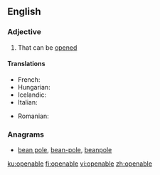 ==English==

===Adjective===
{{en-adj}}

# That can be [[opened]]

====Translations====
{{trans-top|that can be opened}}
* French: {{t+|fr|ouvrable}}
* Hungarian: {{t|hu|kinyitható}}
* Icelandic: {{t|is|opnanlegur}}
* Italian: {{t|it|apribile}}
{{trans-mid}}
* Romanian: {{t|ro|deschidibil}}
{{trans-bottom}}

===Anagrams===
* [[bean pole#English|bean pole]], [[bean-pole#English|bean-pole]], [[beanpole#English|beanpole]]

[[ku:openable]]
[[fi:openable]]
[[vi:openable]]
[[zh:openable]]